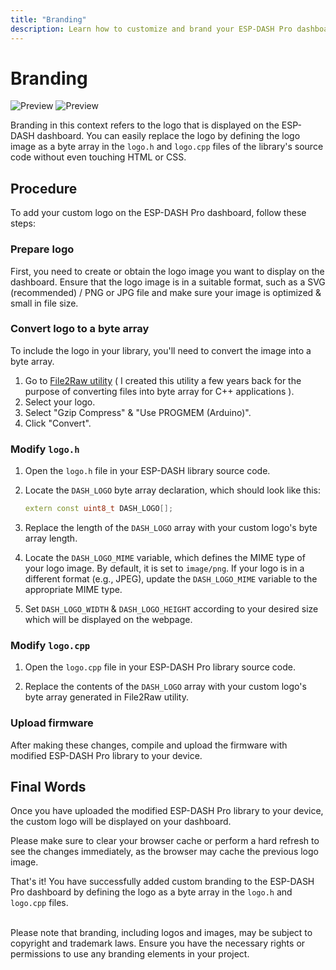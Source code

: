 ```yaml
---
title: "Branding"
description: Learn how to customize and brand your ESP-DASH Pro dashboard by replacing the default logo with your own custom logo image using byte array definitions in the library source code.
---
```



# Branding

<ProCallout />

<img className="my-6 hidden dark:block max-w-[400px] rounded-lg" src="/img/v5/branding-dark.png" alt="Preview" />
<img className="my-6 dark:hidden max-w-[400px] rounded-lg" src="/img/v5/branding-light.png" alt="Preview" />

Branding in this context refers to the logo that is displayed on the ESP-DASH dashboard. You can easily replace the logo by defining the logo image as a byte array in the `logo.h` and `logo.cpp` files of the library's source code without even touching HTML or CSS.

## Procedure

To add your custom logo on the ESP-DASH Pro dashboard, follow these steps:

<Steps>

### Prepare logo

First, you need to create or obtain the logo image you want to display on the dashboard. Ensure that the logo image is in a suitable format, such as a SVG (recommended) / PNG or JPG file and make sure your image is optimized & small in file size.

### Convert logo to a byte array

To include the logo in your library, you'll need to convert the image into a byte array.

1. Go to [File2Raw utility](https://file2raw.labrat.one/) ( I created this utility a few years back for the purpose of converting files into byte array for C++ applications ).
2. Select your logo.
3. Select "Gzip Compress" & "Use PROGMEM (Arduino)".
4. Click "Convert".

### Modify `logo.h`

1. Open the `logo.h` file in your ESP-DASH library source code.

2. Locate the `DASH_LOGO` byte array declaration, which should look like this:

   ```cpp
   extern const uint8_t DASH_LOGO[];
   ```

3. Replace the length of the `DASH_LOGO` array with your custom logo's byte array length.

4. Locate the `DASH_LOGO_MIME` variable, which defines the MIME type of your logo image. By default, it is set to `image/png`. If your logo is in a different format (e.g., JPEG), update the `DASH_LOGO_MIME` variable to the appropriate MIME type.

5. Set `DASH_LOGO_WIDTH` & `DASH_LOGO_HEIGHT` according to your desired size which will be displayed on the webpage.

### Modify `logo.cpp`

1. Open the `logo.cpp` file in your ESP-DASH Pro library source code.

2. Replace the contents of the `DASH_LOGO` array with your custom logo's byte array generated in File2Raw utility.


### Upload firmware

After making these changes, compile and upload the firmware with modified ESP-DASH Pro library to your device.

</Steps>

## Final Words

Once you have uploaded the modified ESP-DASH Pro library to your device, the custom logo will be displayed on your dashboard.

<Callout type="info">
  Please make sure to clear your browser cache or perform a hard refresh to see the changes immediately, as the browser may cache the previous logo image.
</Callout>

That's it! You have successfully added custom branding to the ESP-DASH Pro dashboard by defining the logo as a byte array in the `logo.h` and `logo.cpp` files.

<br/>

<Callout type="warning" emoji="⚠️">
  Please note that branding, including logos and images, may be subject to copyright and trademark laws. Ensure you have the necessary rights or permissions to use any branding elements in your project.
</Callout>